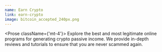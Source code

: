 ```yaml
---
name: Earn Crypto
link: earn-crypto
image: bitcoin_accepted_240px.png
---
```


<Prose className={'mt-4'}>
  Explore the best and most legitimate online programs for generating crypto
  passive income.
  We provide in-depth reviews and tutorials to ensure that you are never scammed
  again.
</Prose>
